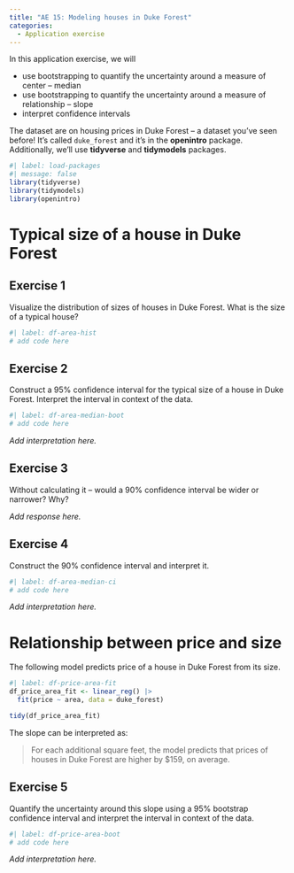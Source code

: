 ```yaml
---
title: "AE 15: Modeling houses in Duke Forest"
categories: 
  - Application exercise
---
```


In this application exercise, we will

-   use bootstrapping to quantify the uncertainty around a measure of center – median
-   use bootstrapping to quantify the uncertainty around a measure of relationship – slope
-   interpret confidence intervals

The dataset are on housing prices in Duke Forest – a dataset you've seen before!
It's called `duke_forest` and it's in the **openintro** package.
Additionally, we'll use **tidyverse** and **tidymodels** packages.

```r
#| label: load-packages
#| message: false
library(tidyverse)
library(tidymodels)
library(openintro)
```

# Typical size of a house in Duke Forest

## Exercise 1

Visualize the distribution of sizes of houses in Duke Forest.
What is the size of a typical house?

```r
#| label: df-area-hist
# add code here
```

## Exercise 2

Construct a 95% confidence interval for the typical size of a house in Duke Forest.
Interpret the interval in context of the data.

```r
#| label: df-area-median-boot
# add code here
```

*Add interpretation here.*

## Exercise 3

Without calculating it – would a 90% confidence interval be wider or narrower?
Why?

*Add response here.*

## Exercise 4

Construct the 90% confidence interval and interpret it.

```r
#| label: df-area-median-ci
# add code here
```

*Add interpretation here.*

# Relationship between price and size

The following model predicts price of a house in Duke Forest from its size.

```r
#| label: df-price-area-fit
df_price_area_fit <- linear_reg() |>
  fit(price ~ area, data = duke_forest)

tidy(df_price_area_fit)
```

The slope can be interpreted as:

> For each additional square feet, the model predicts that prices of houses in Duke Forest are higher by \$159, on average.

## Exercise 5

Quantify the uncertainty around this slope using a 95% bootstrap confidence interval and interpret the interval in context of the data.

```r
#| label: df-price-area-boot
# add code here
```

*Add interpretation here.*
